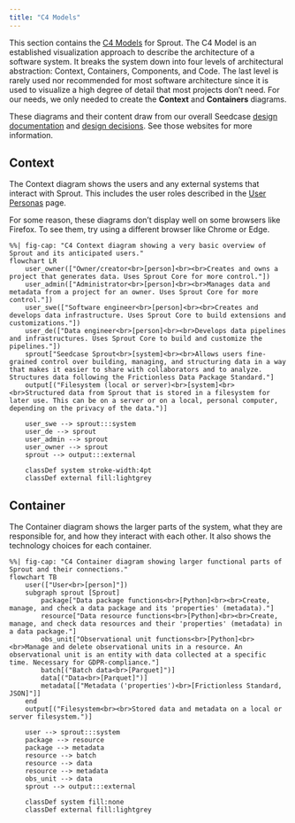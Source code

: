 ```yaml
---
title: "C4 Models"
---
```


This section contains the [C4 Models](https://c4model.com/) for Sprout.
The C4 Model is an established visualization approach to describe the
architecture of a software system. It breaks the system down into four
levels of architectural abstraction: Context, Containers, Components,
and Code. The last level is rarely used nor recommended for most
software architecture since it is used to visualize a high degree of
detail that most projects don't need. For our needs, we only needed to
create the **Context** and **Containers** diagrams.

These diagrams and their content draw from our overall Seedcase [design
documentation](https://design.seedcase-project.org/) and [design
decisions](https://decisions.seedcase-project.org/). See those websites
for more information.

## Context

The Context diagram shows the users and any external systems that
interact with Sprout. This includes the user roles described in the
[User Personas](user-personas.qmd) page.

::: callout-caution
For some reason, these diagrams don't display well on some browsers like
Firefox. To see them, try using a different browser like Chrome or Edge.
:::

::: column-page
```mermaid
%%| fig-cap: "C4 Context diagram showing a very basic overview of Sprout and its anticipated users."
flowchart LR
    user_owner(["Owner/creator<br>[person]<br><br>Creates and owns a project that generates data. Uses Sprout Core for more control."])
    user_admin(["Administrator<br>[person]<br><br>Manages data and metadata from a project for an owner. Uses Sprout Core for more control."])
    user_swe(["Software engineer<br>[person]<br><br>Creates and develops data infrastructure. Uses Sprout Core to build extensions and customizations."])
    user_de(["Data engineer<br>[person]<br><br>Develops data pipelines and infrastructures. Uses Sprout Core to build and customize the pipelines."])
    sprout["Seedcase Sprout<br>[system]<br><br>Allows users fine-grained control over building, managing, and structuring data in a way that makes it easier to share with collaborators and to analyze. Structures data following the Frictionless Data Package Standard."]
    output[("Filesystem (local or server)<br>[system]<br><br>Structured data from Sprout that is stored in a filesystem for later use. This can be on a server or on a local, personal computer, depending on the privacy of the data.")]

    user_swe --> sprout:::system
    user_de --> sprout
    user_admin --> sprout
    user_owner --> sprout
    sprout --> output:::external

    classDef system stroke-width:4pt
    classDef external fill:lightgrey
```
:::

## Container

The Container diagram shows the larger parts of the system, what they
are responsible for, and how they interact with each other. It also
shows the technology choices for each container.

::: column-page
```mermaid
%%| fig-cap: "C4 Container diagram showing larger functional parts of Sprout and their connections."
flowchart TB
    user(["User<br>[person]"])
    subgraph sprout [Sprout]
        package["Data package functions<br>[Python]<br><br>Create, manage, and check a data package and its 'properties' (metadata)."]
        resource["Data resource functions<br>[Python]<br><br>Create, manage, and check data resources and their 'properties' (metadata) in a data package."]
        obs_unit["Observational unit functions<br>[Python]<br><br>Manage and delete observational units in a resource. An observational unit is an entity with data collected at a specific time. Necessary for GDPR-compliance."]
        batch[("Batch data<br>[Parquet]")]
        data[("Data<br>[Parquet]")]
        metadata[["Metadata ('properties')<br>[Frictionless Standard, JSON]"]]
    end
    output[("Filesystem<br><br>Stored data and metadata on a local or server filesystem.")]

    user --> sprout:::system
    package --> resource
    package --> metadata
    resource --> batch
    resource --> data
    resource --> metadata
    obs_unit --> data
    sprout --> output:::external

    classDef system fill:none
    classDef external fill:lightgrey
```
:::
